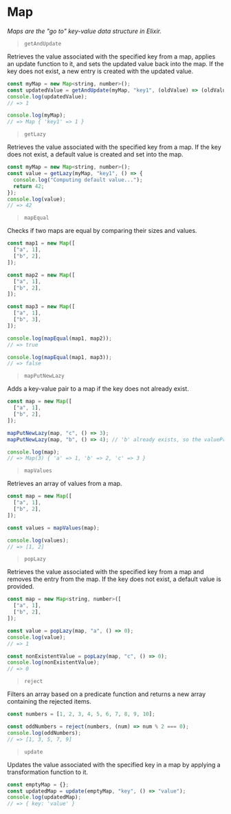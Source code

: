 # Map

_Maps are the "go to" key-value data structure in Elixir._

> `getAndUpdate`

Retrieves the value associated with the specified key from a map, applies an update function to it, and sets the updated value back into the map.
If the key does not exist, a new entry is created with the updated value.

```js
const myMap = new Map<string, number>();
const updatedValue = getAndUpdate(myMap, "key1", (oldValue) => (oldValue ?? 0) + 1);
console.log(updatedValue);
// => 1

console.log(myMap);
// => Map { 'key1' => 1 }
```

> `getLazy`

Retrieves the value associated with the specified key from a map. If the key does not exist, a default value is created and set into the map.

```js
const myMap = new Map<string, number>();
const value = getLazy(myMap, "key1", () => {
  console.log("Computing default value...");
  return 42;
});
console.log(value);
// => 42
```

> `mapEqual`

Checks if two maps are equal by comparing their sizes and values.

```js
const map1 = new Map([
  ["a", 1],
  ["b", 2],
]);

const map2 = new Map([
  ["a", 1],
  ["b", 2],
]);

const map3 = new Map([
  ["a", 1],
  ["b", 3],
]);

console.log(mapEqual(map1, map2));
// => true

console.log(mapEqual(map1, map3));
// => false
```

> `mapPutNewLazy`

Adds a key-value pair to a map if the key does not already exist.

```js
const map = new Map([
  ["a", 1],
  ["b", 2],
]);

mapPutNewLazy(map, "c", () => 3);
mapPutNewLazy(map, "b", () => 4); // 'b' already exists, so the valueProvider is not called

console.log(map);
// => Map(3) { 'a' => 1, 'b' => 2, 'c' => 3 }
```

> `mapValues`

Retrieves an array of values from a map.

```js
const map = new Map([
  ["a", 1],
  ["b", 2],
]);

const values = mapValues(map);

console.log(values);
// => [1, 2]
```

> `popLazy`

Retrieves the value associated with the specified key from a map and removes the entry from the map.
If the key does not exist, a default value is provided.

```js
const map = new Map<string, number>([
  ["a", 1],
  ["b", 2],
]);

const value = popLazy(map, "a", () => 0);
console.log(value);
// => 1

const nonExistentValue = popLazy(map, "c", () => 0);
console.log(nonExistentValue);
// => 0
```

> `reject`

Filters an array based on a predicate function and returns a new array containing the rejected items.

```js
const numbers = [1, 2, 3, 4, 5, 6, 7, 8, 9, 10];

const oddNumbers = reject(numbers, (num) => num % 2 === 0);
console.log(oddNumbers);
// => [1, 3, 5, 7, 9]
```

> `update`

Updates the value associated with the specified key in a map by applying a transformation function to it.

```js
const emptyMap = {};
const updatedMap = update(emptyMap, "key", () => "value");
console.log(updatedMap);
// => { key: 'value' }
```
